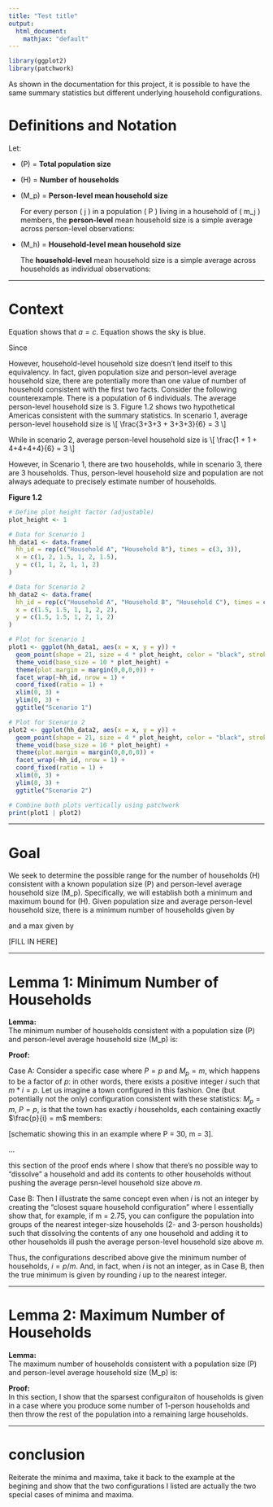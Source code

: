 ```yaml
---
title: "Test title"
output: 
  html_document:
    mathjax: "default"
---
```




```r
library(ggplot2)
library(patchwork)
```

As shown in the documentation for this project, it is possible to have the same summary statistics but different underlying household configurations.

# Definitions and Notation

Let:

- \(P\) = **Total population size**
- \(H\) = **Number of households** 
- \(M_p\) = **Person-level mean household size**

    For every person \( j \) in a population \( P \) living in a household of \( m_j \) members, the **person-level** mean household size is a simple average across person-level observations:
    
    \begin{equation}
    \label{eq:1}
    \tag{1}
    M_p = \frac{\sum_{j = 1}^P m_j}{P}
    \end{equation}

- \(M_h\) = **Household-level mean household size**

   The **household-level** mean household size is a simple average across households as individual observations:
    
    \begin{align}
    \label{eq:2}
    \tag{2}
    M_h = \frac{P}{H}
    \end{align}

---

# Context

Equation \eqref{eq:1} shows that $a=c$. Equation \eqref{eq:2} shows the sky is blue.

Since 
\begin{align}
\text{(Mean HH Size)}_{\text{household}} 
= \frac{P}{H}
\end{align}

\begin{align}
H = \frac{P}{\text{(Mean HH Size)}_{\text{household}}}
\end{align}

However, household-level household size doesn't lend itself to this equivalency. In fact, given population size and person-level average household size, there are potentially more than one value of number of household consistent with the first two facts. Consider the following counterexample. There is a population of 6 individuals. The average person-level household size is 3. 
Figure 1.2 shows two hypothetical Americas consistent with the summary statistics. In scenario 1, average person-level household size is
\\[ 
\\frac{3+3+3 + 3+3+3}{6} = 3
\\]

While in scenario 2, average person-level household size is
\\[ 
\\frac{1 + 1 + 4+4+4+4}{6} = 3
\\]
  
  
However, in Scenario 1, there are two households, while in scenario 3, there are 3 households. Thus, person-level household size and population are not always adequate to precisely estimate number of households.

**Figure 1.2**

```r

# Define plot height factor (adjustable)
plot_height <- 1  

# Data for Scenario 1
hh_data1 <- data.frame(
  hh_id = rep(c("Household A", "Household B"), times = c(3, 3)),
  x = c(1, 2, 1.5, 1, 2, 1.5),
  y = c(1, 1, 2, 1, 1, 2)
)

# Data for Scenario 2
hh_data2 <- data.frame(
  hh_id = rep(c("Household A", "Household B", "Household C"), times = c(1, 1, 4)),
  x = c(1.5, 1.5, 1, 1, 2, 2),
  y = c(1.5, 1.5, 1, 2, 1, 2)
)

# Plot for Scenario 1
plot1 <- ggplot(hh_data1, aes(x = x, y = y)) +
  geom_point(shape = 21, size = 4 * plot_height, color = "black", stroke = 1.2 * plot_height) +
  theme_void(base_size = 10 * plot_height) +
  theme(plot.margin = margin(0,0,0,0)) +
  facet_wrap(~hh_id, nrow = 1) +
  coord_fixed(ratio = 1) +
  xlim(0, 3) +
  ylim(0, 3) +
  ggtitle("Scenario 1")

# Plot for Scenario 2
plot2 <- ggplot(hh_data2, aes(x = x, y = y)) +
  geom_point(shape = 21, size = 4 * plot_height, color = "black", stroke = 1.2 * plot_height) +
  theme_void(base_size = 10 * plot_height) +
  theme(plot.margin = margin(0,0,0,0)) +
  facet_wrap(~hh_id, nrow = 1) +
  coord_fixed(ratio = 1) +
  xlim(0, 3) +
  ylim(0, 3) +
  ggtitle("Scenario 2")

# Combine both plots vertically using patchwork
print(plot1 | plot2)
```

---

# Goal

We seek to determine the possible range for the number of households \(H\) consistent with a known population size \(P\) and person-level average household size \(M_p\). Specifically, we will establish both a minimum and maximum bound for \(H\). Given population size and average person-level household size, there is a minimum number of households given by

\begin{align}
H_{min} = \frac{P}{\text{(Mean HH Size)}_{\text{person}}}
\end{align}

and a max given by

[FILL IN HERE]

---

# Lemma 1: Minimum Number of Households  
**Lemma:**  
The minimum number of households consistent with a population size \(P\) and person-level average household size \(M_p\) is:
\begin{align}
H_{\min} = \frac{P}{M_p}
\end{align}

**Proof:**  

Case A:
Consider a specific case where $P = p$ and $M_p = m$, which happens to be a factor of $p$: in other words, there exists a positive integer $i$ such that $m * i = p$. Let us imagine a town configured in this fashion. One (but potentially not the only) configuration consistent with these statistics: $M_p = m$, $P = p$, is that the town has exactly $i$ households, each containing exactly $\frac{p}{i} = m$ members:

[schematic showing this in an example where P = 30, m = 3].

...

this section of the proof ends where I show that there's no possible way to "dissolve" a household and add its contents to other households without pushing the average persn-level household size above $m$.

Case B:
Then I illustrate the same concept even when $i$ is not an integer by creating the "closest square household configuration" where I essentially show that, for example, if m = 2.75, you can configure the population into groups of the nearest integer-size households (2- and 3-person housholds) such that dissolving the contents of any one household and adding it to other households ill push the average person-level household size above $m$.

Thus, the configurations described above give the minimum number of households, $i = p/m$. And, in fact, when $i$ is not an integer, as in Case B, then the true minimum is given by rounding $i$ up to the nearest integer.

---

# Lemma 2: Maximum Number of Households  
**Lemma:**  
The maximum number of households consistent with a population size \(P\) and person-level average household size \(M_p\) is:
\begin{align}
TBD
\end{align}

**Proof:**  
In this section, I show that the sparsest configuraiton of households is given in a case where you produce some number of 1-person households and then throw the rest of the population into a remaining large households.

---
# conclusion

Reiterate the minima and maxima, take it back to the example at the begining and show that the two configurations I listed are actually the two special cases of minima and maxima.
